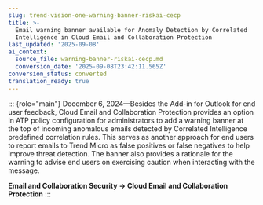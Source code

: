 ```yaml
---
slug: trend-vision-one-warning-banner-riskai-cecp
title: >-
  Email warning banner available for Anomaly Detection by Correlated
  Intelligence in Cloud Email and Collaboration Protection
last_updated: '2025-09-08'
ai_context:
  source_file: warning-banner-riskai-cecp.md
  conversion_date: '2025-09-08T23:42:11.565Z'
conversion_status: converted
translation_ready: true
---
```


::: {role="main"}
December 6, 2024—Besides the Add-in for Outlook for end user feedback, Cloud Email and Collaboration Protection provides an option in ATP policy configuration for administrators to add a warning banner at the top of incoming anomalous emails detected by Correlated Intelligence predefined correlation rules. This serves as another approach for end users to report emails to Trend Micro as false positives or false negatives to help improve threat detection. The banner also provides a rationale for the warning to advise end users on exercising caution when interacting with the message.

**Email and Collaboration Security → Cloud Email and Collaboration Protection**
:::
